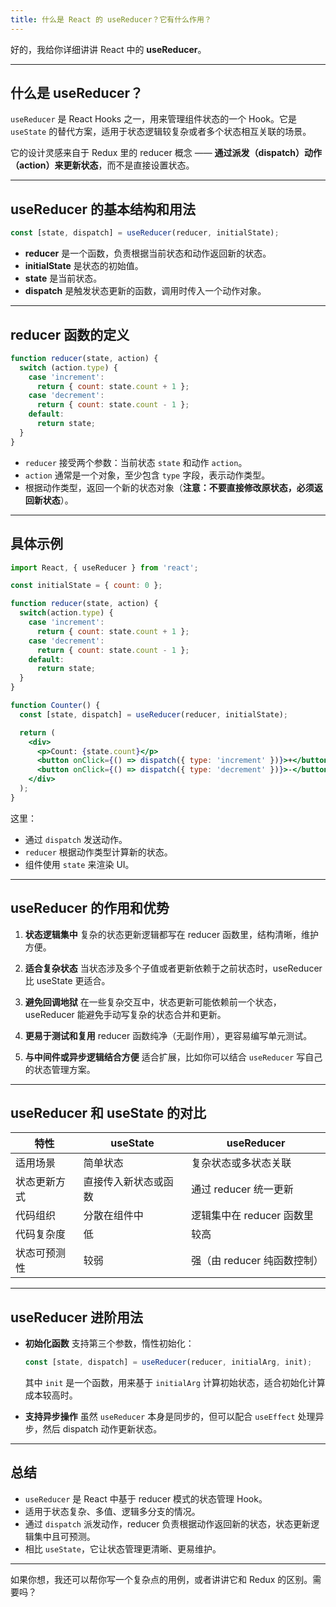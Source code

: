 ```yaml
---
title: 什么是 React 的 useReducer？它有什么作用？
---
```


好的，我给你详细讲讲 React 中的 **useReducer**。

---

## 什么是 useReducer？

`useReducer` 是 React Hooks 之一，用来管理组件状态的一个 Hook。它是 `useState` 的替代方案，适用于状态逻辑较复杂或者多个状态相互关联的场景。

它的设计灵感来自于 Redux 里的 reducer 概念 —— **通过派发（dispatch）动作（action）来更新状态**，而不是直接设置状态。

---

## useReducer 的基本结构和用法

```jsx
const [state, dispatch] = useReducer(reducer, initialState);
```

* **reducer** 是一个函数，负责根据当前状态和动作返回新的状态。
* **initialState** 是状态的初始值。
* **state** 是当前状态。
* **dispatch** 是触发状态更新的函数，调用时传入一个动作对象。

---

## reducer 函数的定义

```js
function reducer(state, action) {
  switch (action.type) {
    case 'increment':
      return { count: state.count + 1 };
    case 'decrement':
      return { count: state.count - 1 };
    default:
      return state;
  }
}
```

* `reducer` 接受两个参数：当前状态 `state` 和动作 `action`。
* `action` 通常是一个对象，至少包含 `type` 字段，表示动作类型。
* 根据动作类型，返回一个新的状态对象（**注意：不要直接修改原状态，必须返回新状态**）。

---

## 具体示例

```jsx
import React, { useReducer } from 'react';

const initialState = { count: 0 };

function reducer(state, action) {
  switch(action.type) {
    case 'increment':
      return { count: state.count + 1 };
    case 'decrement':
      return { count: state.count - 1 };
    default:
      return state;
  }
}

function Counter() {
  const [state, dispatch] = useReducer(reducer, initialState);

  return (
    <div>
      <p>Count: {state.count}</p>
      <button onClick={() => dispatch({ type: 'increment' })}>+</button>
      <button onClick={() => dispatch({ type: 'decrement' })}>-</button>
    </div>
  );
}
```

这里：

* 通过 `dispatch` 发送动作。
* `reducer` 根据动作类型计算新的状态。
* 组件使用 `state` 来渲染 UI。

---

## useReducer 的作用和优势

1. **状态逻辑集中**
   复杂的状态更新逻辑都写在 reducer 函数里，结构清晰，维护方便。

2. **适合复杂状态**
   当状态涉及多个子值或者更新依赖于之前状态时，useReducer 比 useState 更适合。

3. **避免回调地狱**
   在一些复杂交互中，状态更新可能依赖前一个状态，useReducer 能避免手动写复杂的状态合并和更新。

4. **更易于测试和复用**
   reducer 函数纯净（无副作用），更容易编写单元测试。

5. **与中间件或异步逻辑结合方便**
   适合扩展，比如你可以结合 `useReducer` 写自己的状态管理方案。

---

## useReducer 和 useState 的对比

| 特性     | useState   | useReducer         |
| ------ | ---------- | ------------------ |
| 适用场景   | 简单状态       | 复杂状态或多状态关联         |
| 状态更新方式 | 直接传入新状态或函数 | 通过 reducer 统一更新    |
| 代码组织   | 分散在组件中     | 逻辑集中在 reducer 函数里  |
| 代码复杂度  | 低          | 较高                 |
| 状态可预测性 | 较弱         | 强（由 reducer 纯函数控制） |

---

## useReducer 进阶用法

* **初始化函数**
  支持第三个参数，惰性初始化：

  ```js
  const [state, dispatch] = useReducer(reducer, initialArg, init);
  ```

  其中 `init` 是一个函数，用来基于 `initialArg` 计算初始状态，适合初始化计算成本较高时。

* **支持异步操作**
  虽然 `useReducer` 本身是同步的，但可以配合 `useEffect` 处理异步，然后 dispatch 动作更新状态。

---

## 总结

* `useReducer` 是 React 中基于 reducer 模式的状态管理 Hook。
* 适用于状态复杂、多值、逻辑多分支的情况。
* 通过 `dispatch` 派发动作，reducer 负责根据动作返回新的状态，状态更新逻辑集中且可预测。
* 相比 `useState`，它让状态管理更清晰、更易维护。

---

如果你想，我还可以帮你写一个复杂点的用例，或者讲讲它和 Redux 的区别。需要吗？
